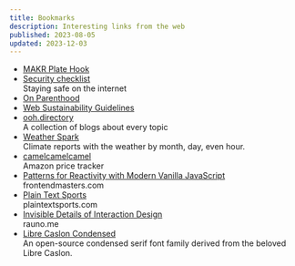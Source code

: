 ```yaml
---
title: Bookmarks
description: Interesting links from the web
published: 2023-08-05
updated: 2023-12-03
---
```


- [MAKR Plate Hook](https://makr.com/plate-hook-maple)
- [Security checklist](https://brianlovin.com/security) <br/><span>Staying safe on the internet</span>
- [On Parenthood](https://blog.codinghorror.com/on-parenthood/)
- [Web Sustainability Guidelines](https://w3c.github.io/sustyweb/)
- [ooh.directory](https://ooh.directory/) <br/><span>A collection of blogs about every topic</span>
- [Weather Spark](https://weatherspark.com/) <br/><span>Climate reports with the weather by month, day, even hour.</span>
- [camelcamelcamel](https://camelcamelcamel.com/) <br/><span>Amazon price tracker</span>
- [Patterns for Reactivity with Modern Vanilla JavaScript](https://frontendmasters.com/blog/vanilla-javascript-reactivity/) <br/><span>frontendmasters.com</span>
- [Plain Text Sports](https://plaintextsports.com/) <br/><span>plaintextsports.com</span>
- [Invisible Details of Interaction Design](https://rauno.me/craft/interaction-design) <br/><span>rauno.me</span>
- [Libre Caslon Condensed](https://github.com/ertekinno/libre-caslon-condensed) <br/><span>An open-source condensed serif font family derived from the beloved Libre Caslon.</span>

